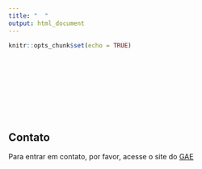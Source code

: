 ```yaml
---
title: "  "
output: html_document
---
```


```r
knitr::opts_chunk$set(echo = TRUE)
```
<br>
<br>
<br>
<br>
<br>
<br>
<br>

## Contato

Para entrar em contato, por favor, acesse o site do [GAE](http://gae.uniriotec.br/)